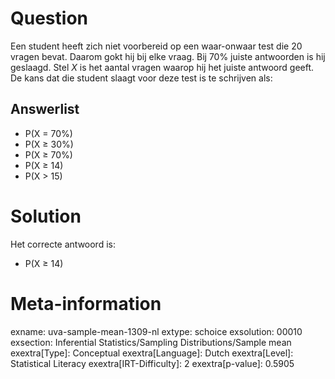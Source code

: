 Question
========

Een student heeft zich niet voorbereid op een waar-onwaar test die 20
vragen bevat. Daarom gokt hij bij elke vraag. Bij 70% juiste antwoorden
is hij geslaagd. Stel *X* is het aantal vragen waarop hij het juiste
antwoord geeft. De kans dat die student slaagt voor deze test is te
schrijven als:

Answerlist
----------

* P(X = 70%)
* P(X ≥ 30%)
* P(X ≥ 70%)
* P(X ≥ 14)
* P(X > 15)

Solution
========

Het correcte antwoord is: 

* P(X ≥ 14)

Meta-information
================
exname: uva-sample-mean-1309-nl
extype: schoice
exsolution: 00010
exsection: Inferential Statistics/Sampling Distributions/Sample mean
exextra[Type]: Conceptual
exextra[Language]: Dutch
exextra[Level]: Statistical Literacy
exextra[IRT-Difficulty]: 2
exextra[p-value]: 0.5905
